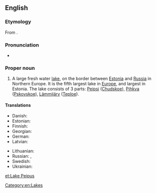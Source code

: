 ==English==
{{wikipedia}}

===Etymology===
From {{etyl|de|en}} {{term|Peipussee|lang=de}}.

===Pronunciation===
* {{IPA|/ˈpaɪpəs/|lang=hy}}

===Proper noun===
{{en-proper noun}}

# A large fresh water [[lake]], on the border between [[Estonia]] and [[Russia]] in Northern Europe. It is the fifth largest lake in [[Europe]], and largest in Estonia. The lake consists of 3 parts: [[Peipsi]] ([[Chudskoe]]), [[Pihkva]] ([[Pskovskoe]]), [[Lämmijärv]] ([[Teploe]]).

====Translations====
{{trans-top|lake in Estonia/Russia}}
* Danish: {{t|da|Peipus}}
* Estonian: {{t|et|Peipsi-Pihkva järv}}
* Finnish: {{t+|fi|Peipsijärvi}}
* Georgian: {{t|ka|ჩუდ-ფსკოვის ტბა|sc=Geor}}
* German: {{t|de|Peipussee}}
* Latvian: {{t|lv|Peipusa-Pleskavas ezers}}
{{trans-mid}}
* Lithuanian: {{t|lt|Peipaus-Pskovo ežeras}}
* Russian: {{t|ru|Чу́дско-Пско́вское о́зеро|sc=Cyrl}}, {{t|ru|Пско́вско-Чудско́е о́зеро|sc=Cyrl}}
* Swedish: {{t|sv|Peipus}}
* Ukrainian: {{t|uk|Чудське-Псковське озеро|sc=Cyrl}}
{{trans-bottom}}

[[Category:en:Lakes]]

[[et:Lake Peipus]]